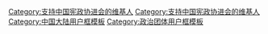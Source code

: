 {{Userbox
  |id= <small>宪政中国</small>
  |id-c= #FFFFFF
  |info= 这个用户支持'''[[中国宪政协进会]]'''。
  |info-c= lightgreen
  |info-s= 9
  |border-c= blue
}}

<includeonly>[[Category:支持中国宪政协进会的维基人]]</includeonly>
<noinclude>
[[Category:支持中国宪政协进会的维基人]]
[[Category:中国大陆用户框模板]]
[[Category:政治团体用户框模板]]
</noinclude>
